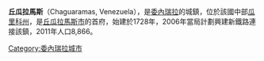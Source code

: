 '''丘瓜拉馬斯'''（Chaguaramas, Venezuela），是[[委內瑞拉|委內瑞拉]]的城鎮，位於該國中部[[瓜里科州|瓜里科州]]，是[[丘瓜拉馬斯市|丘瓜拉馬斯市]]的首府，始建於1728年，2006年當局計劃興建新鐵路連接該鎮，2011年人口8,866。

{{coord|08|39|20|N| 62|46|46|W|display=title}}

{{Venezuela-geo-stub}}
[[Category:委內瑞拉城市|Category:委內瑞拉城市]]